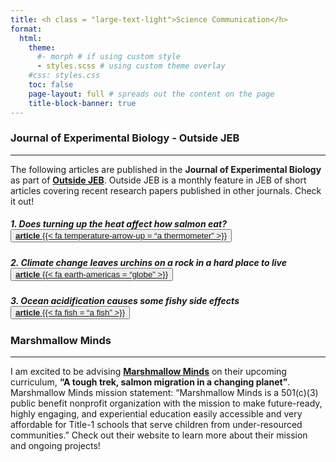 ```yaml
---
title: <h class = "large-text-light">Science Communication</h>
format:
  html:
    theme: 
      #- morph # if using custom style 
      - styles.scss # using custom theme overlay
    #css: styles.css
    toc: false
    page-layout: full # spreads out the content on the page
    title-block-banner: true
---
```


### Journal of Experimental Biology - Outside JEB

------------------------------------------------------------------------

The following articles are published in the **Journal of Experimental Biology** as part of [**Outside JEB**](https://journals.biologists.com/jeb/pages/article-types). Outside JEB is a monthly feature in JEB of short articles covering recent research papers published in other journals. Check it out!

##### 1. Does turning up the heat affect how salmon eat? <button type="button-styling"> [**article** {{< fa temperature-arrow-up = "a thermometer" >}}](https://journals.biologists.com/jeb/article/226/1/JEB244987/286271/Does-turning-up-the-heat-affect-how-salmon-eat) </button>

##### 2. Climate change leaves urchins on a rock in a hard place to live <button type=".button-styling"> [**article** {{< fa earth-americas = "globe" >}}](https://journals.biologists.com/jeb/article/226/7/JEB245000/306231/Climate-change-leaves-urchins-on-a-rock-in-a-hard)</link> </button>

##### 3. Ocean acidification causes some fishy side effects <button type="button-styling">[**article** {{< fa fish = "a fish" >}}](https://journals.biologists.com/jeb/article/226/13/JEB245015/321192)</button>

### Marshmallow Minds

------------------------------------------------------------------------

I am excited to be advising [**Marshmallow Minds**](https://www.marshmallowminds.org/) on their upcoming curriculum, **"A tough trek, salmon migration in a changing planet"**. Marshmallow Minds mission statement: "Marshmallow Minds is a 501(c)(3) public benefit nonprofit organization with the mission to make future-ready, highly engaging, and experiential education easily accessible and very affordable for Title-1 schools that serve children from under-resourced communities." Check out their website to learn more about their mission and ongoing projects!
